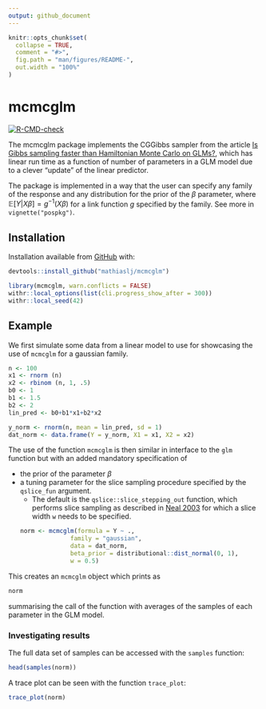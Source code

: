 ```yaml
---
output: github_document
---
```


<!-- README.md is generated from README.Rmd. Please edit that file -->

```r
knitr::opts_chunk$set(
  collapse = TRUE,
  comment = "#>",
  fig.path = "man/figures/README-",
  out.width = "100%"
)
```

# mcmcglm

<!-- badges: start -->
[![R-CMD-check](https://github.com/mathiaslj/mcmcglm/actions/workflows/R-CMD-check.yaml/badge.svg)](https://github.com/mathiaslj/mcmcglm/actions/workflows/R-CMD-check.yaml)
<!-- badges: end -->

The mcmcglm package implements the CGGibbs sampler from the article [Is Gibbs sampling faster than Hamiltonian Monte Carlo on GLMs?](https://arxiv.org/abs/2410.03630), which has linear run time as a function of number of parameters in a GLM model due to a clever "update" of the linear predictor.

The package is implemented in a way that the user can specify any family of the response and any distribution for the prior of the $\beta$ parameter, where $\mathbb{E}[Y|X\beta]=g^{-1}(X\beta)$ for a link function $g$ specified by the family. See more in `vignette("pospkg")`.

## Installation

Installation available from [GitHub](https://github.com/mathiaslj/mcmcglm) with:

```r
devtools::install_github("mathiaslj/mcmcglm")
```

```r
library(mcmcglm, warn.conflicts = FALSE)
withr::local_options(list(cli.progress_show_after = 300))
withr::local_seed(42)
```

## Example
 
We first simulate some data from a linear model to use for showcasing the use of `mcmcglm` for a gaussian family.
```r
n <- 100
x1 <- rnorm (n)
x2 <- rbinom (n, 1, .5)
b0 <- 1
b1 <- 1.5
b2 <- 2
lin_pred <- b0+b1*x1+b2*x2

y_norm <- rnorm(n, mean = lin_pred, sd = 1)
dat_norm <- data.frame(Y = y_norm, X1 = x1, X2 = x2)
```

The use of the function `mcmcglm` is then similar in interface to the `glm` function but with an added mandatory specification of

- the prior of the parameter $\beta$
- a tuning parameter for the slice sampling procedure specified by the `qslice_fun` argument.
    - The default is the `qslice::slice_stepping_out` function, which performs slice sampling as described in [Neal 2003](https://projecteuclid.org/journals/annals-of-statistics/volume-31/issue-3/Slice-sampling/10.1214/aos/1056562461.full) for which a slice width `w` needs to be specified.
```r
norm <- mcmcglm(formula = Y ~ .,
                family = "gaussian",
                data = dat_norm,
                beta_prior = distributional::dist_normal(0, 1),
                w = 0.5)
```

This creates an `mcmcglm` object which prints as
```r
norm
```

summarising the call of the function with averages of the samples of each parameter in the GLM model.

### Investigating results

The full data set of samples can be accessed with the `samples` function:
```r
head(samples(norm))
```

A trace plot can be seen with the function `trace_plot`:
```r
trace_plot(norm)
```

<!-- ## Example -->

<!-- This is a basic example which shows you how to solve a common problem: -->

<!-- ```{r example} -->
<!-- library(mcmcglm) -->
<!-- ## basic example code -->
<!-- ``` -->

<!-- What is special about using `README.Rmd` instead of just `README.md`? You can include R chunks like so: -->

<!-- ```{r cars} -->
<!-- summary(cars) -->
<!-- ``` -->

<!-- You'll still need to render `README.Rmd` regularly, to keep `README.md` up-to-date. `devtools::build_readme()` is handy for this. -->

<!-- You can also embed plots, for example: -->

<!-- ```{r pressure, echo = FALSE} -->
<!-- plot(pressure) -->
<!-- ``` -->

<!-- In that case, don't forget to commit and push the resulting figure files, so they display on GitHub and CRAN. -->
